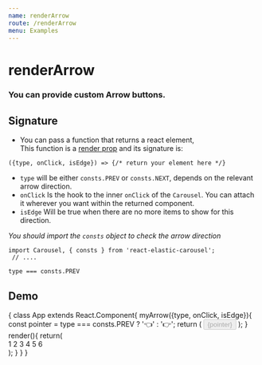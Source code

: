 ```yaml
---
name: renderArrow
route: /renderArrow
menu: Examples
---
```



# renderArrow

### You can provide custom Arrow buttons.

## Signature 

- You can pass a function that returns a react element,   
  This function is a [render prop](https://reactjs.org/docs/render-props.html) and its signature is:  
```
({type, onClick, isEdge}) => {/* return your element here */}
```

- `type` will be either `consts.PREV` or `consts.NEXT`, depends on the relevant arrow direction.
- `onClick` Is the hook to the inner `onClick` of the `Carousel`. You can attach it wherever you want within the returned component.
- `isEdge` Will be true when there are no more items to show for this direction.

_You should import the `consts` object to check the arrow direction_
```
import Carousel, { consts } from 'react-elastic-carousel';
 // ....

type === consts.PREV
```

## Demo

<Playground >
    {
       class App extends React.Component{
            myArrow({type, onClick, isEdge}){
                const pointer = type === consts.PREV ? '👈' : '👉';
                return (
                    <Button onClick={onClick} disabled={isEdge}>
                        {pointer}
                    </Button>
                );
            }
            render(){
                return(
                    <div>
                        <Carousel renderArrow={this.myArrow}>
                            <Item>1</Item>
                            <Item>2</Item>
                            <Item>3</Item>
                            <Item>4</Item>
                            <Item>5</Item>
                            <Item>6</Item>
                        </Carousel>
                    </div>
                );
            }
        }
    }
</Playground>